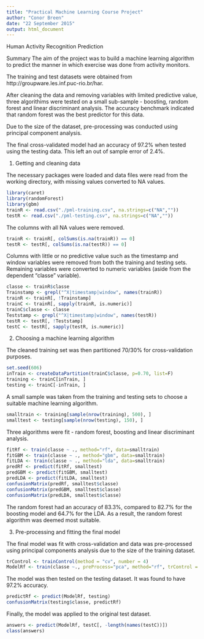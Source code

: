 ```yaml
---
title: "Practical Machine Learning Course Project"
author: "Conor Breen"
date: "22 September 2015"
output: html_document
---
```


Human Activity Recognition Prediction

Summary
The aim of the project was to build a machine learning algorithm to predict the manner in which exercise was done from activity monitors. 

The training and test datasets were obtained from http://groupware.les.inf.puc-rio.br/har.

After cleaning the data and removing variables with limited predictive value, three algorithims were tested on a small sub-sample - boosting, random forest and linear discriminant analysis. The accuracy benchmark indicated that random forest was the best predictor for this data.

Due to the size of the dataset, pre-processing was conducted using principal component analysis.

The final cross-validated model had an accuracy of 97.2% when tested using the testing data. This left an out of sample error of 2.4%.

1.	Getting and cleaning data

The necessary packages were loaded and data files were read from the working directory, with missing values converted to NA values.
```r
library(caret)
library(randomForest)
library(gbm)
trainR <- read.csv("./pml-training.csv", na.strings=c("NA",""))
testR <- read.csv("./pml-testing.csv", na.strings=c("NA",""))
```

The columns with all NA values were removed.
```r
trainR <- trainR[, colSums(is.na(trainR)) == 0] 
testR <- testR[, colSums(is.na(testR)) == 0] 
```

Columns with little or no predictive value such as the timestamp and window variables were removed from both the training and testing sets. Remaining variables were converted to numeric variables (aside from the dependent "classe" variable).
```r
classe <- trainR$classe
Trainstamp <- grepl("^X|timestamp|window", names(trainR))
trainR <- trainR[, !Trainstamp]
trainC <- trainR[, sapply(trainR, is.numeric)]
trainC$classe <- classe
Teststamp <- grepl("^X|timestamp|window", names(testR))
testR <- testR[, !Teststamp]
testC <- testR[, sapply(testR, is.numeric)]
```

2.	Choosing a machine learning algorithm

The cleaned training set was then partitioned 70/30% for cross-validation purposes.
```r
set.seed(606)
inTrain <- createDataPartition(trainC$classe, p=0.70, list=F)
training <- trainC[inTrain, ]
testing <- trainC[-inTrain, ]
```

A small sample was taken from the training and testing sets to choose a suitable machine learning algorithm.
```r
smalltrain <- training[sample(nrow(training), 500), ]
smalltest <- testing[sample(nrow(testing), 150), ]
```

Three algorithms were fit - random forest, boosting and linear discriminant analysis.
```r
fitRf <- train(classe ~ ., method="rf", data=smalltrain)
fitGBM <- train(classe ~ ., method="gbm", data=smalltrain)
fitLDA <- train(classe ~ ., method="lda", data=smalltrain)
predRf <- predict(fitRf, smalltest)
predGBM <- predict(fitGBM, smalltest)
predLDA <- predict(fitLDA, smalltest)
confusionMatrix(predRf, smalltest$classe)
confusionMatrix(predGBM, smalltest$classe)
confusionMatrix(predLDA, smalltest$classe)
```

The random forest had an accuracy of 83.3%, compared to 82.7% for the boosting model and 64.7% for the LDA. As a result, the random forest algorithm was deemed most suitable.

3.	Pre-processing and fitting the final model

The final model was fit with cross-validation and data was pre-processed using principal components analysis due to the size of the training dataset.
```r
trControl <- trainControl(method = "cv", number = 4)
ModelRf <- train(classe ~., preProcess="pca", method="rf", trControl = trControl, data=training)
```

The model was then tested on the testing dataset. It was found to have 97.2% accuracy.
```r
predictRf <- predict(ModelRf, testing)
confusionMatrix(testing$classe, predictRf)
```

Finally, the model was applied to the original test dataset.
```r
answers <- predict(ModelRf, testC[, -length(names(testC))])
class(answers)
```
